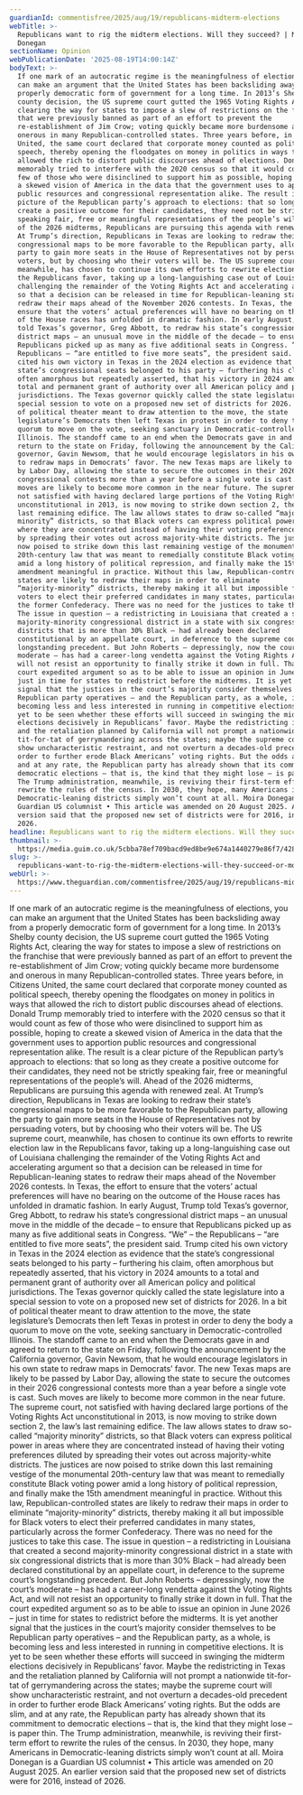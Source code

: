 ```yaml
---
guardianId: commentisfree/2025/aug/19/republicans-midterm-elections
webTitle: >-
  Republicans want to rig the midterm elections. Will they succeed? | Moira
  Donegan
sectionName: Opinion
webPublicationDate: '2025-08-19T14:00:14Z'
bodyText: >-
  If one mark of an autocratic regime is the meaningfulness of elections, you
  can make an argument that the United States has been backsliding away from a
  properly democratic form of government for a long time. In 2013’s Shelby
  county decision, the US supreme court gutted the 1965 Voting Rights Act,
  clearing the way for states to impose a slew of restrictions on the franchise
  that were previously banned as part of an effort to prevent the
  re-establishment of Jim Crow; voting quickly became more burdensome and
  onerous in many Republican-controlled states. Three years before, in Citizens
  United, the same court declared that corporate money counted as political
  speech, thereby opening the floodgates on money in politics in ways that
  allowed the rich to distort public discourses ahead of elections. Donald Trump
  memorably tried to interfere with the 2020 census so that it would count as
  few of those who were disinclined to support him as possible, hoping to create
  a skewed vision of America in the data that the government uses to apportion
  public resources and congressional representation alike. The result is a clear
  picture of the Republican party’s approach to elections: that so long as they
  create a positive outcome for their candidates, they need not be strictly
  speaking fair, free or meaningful representations of the people’s will. Ahead
  of the 2026 midterms, Republicans are pursuing this agenda with renewed zeal.
  At Trump’s direction, Republicans in Texas are looking to redraw their state’s
  congressional maps to be more favorable to the Republican party, allowing the
  party to gain more seats in the House of Representatives not by persuading
  voters, but by choosing who their voters will be. The US supreme court,
  meanwhile, has chosen to continue its own efforts to rewrite election law in
  the Republicans favor, taking up a long-languishing case out of Louisiana
  challenging the remainder of the Voting Rights Act and accelerating argument
  so that a decision can be released in time for Republican-leaning states to
  redraw their maps ahead of the November 2026 contests. In Texas, the effort to
  ensure that the voters’ actual preferences will have no bearing on the outcome
  of the House races has unfolded in dramatic fashion. In early August, Trump
  told Texas’s governor, Greg Abbott, to redraw his state’s congressional
  district maps – an unusual move in the middle of the decade – to ensure that
  Republicans picked up as many as five additional seats in Congress. “We” – the
  Republicans – “are entitled to five more seats”, the president said. Trump
  cited his own victory in Texas in the 2024 election as evidence that the
  state’s congressional seats belonged to his party – furthering his claim,
  often amorphous but repeatedly asserted, that his victory in 2024 amounts to a
  total and permanent grant of authority over all American policy and political
  jurisdictions. The Texas governor quickly called the state legislature into a
  special session to vote on a proposed new set of districts for 2026. In a bit
  of political theater meant to draw attention to the move, the state
  legislature’s Democrats then left Texas in protest in order to deny the body a
  quorum to move on the vote, seeking sanctuary in Democratic-controlled
  Illinois. The standoff came to an end when the Democrats gave in and agreed to
  return to the state on Friday, following the announcement by the California
  governor, Gavin Newsom, that he would encourage legislators in his own state
  to redraw maps in Democrats’ favor. The new Texas maps are likely to be passed
  by Labor Day, allowing the state to secure the outcomes in their 2026
  congressional contests more than a year before a single vote is cast. Such
  moves are likely to become more common in the near future. The supreme court,
  not satisfied with having declared large portions of the Voting Rights Act
  unconstitutional in 2013, is now moving to strike down section 2, the law’s
  last remaining edifice. The law allows states to draw so-called “majority
  minority” districts, so that Black voters can express political power in areas
  where they are concentrated instead of having their voting preferences diluted
  by spreading their votes out across majority-white districts. The justices are
  now poised to strike down this last remaining vestige of the monumental
  20th-century law that was meant to remedially constitute Black voting power
  amid a long history of political repression, and finally make the 15th
  amendment meaningful in practice. Without this law, Republican-controlled
  states are likely to redraw their maps in order to eliminate
  “majority-minority” districts, thereby making it all but impossible for Black
  voters to elect their preferred candidates in many states, particularly across
  the former Confederacy. There was no need for the justices to take this case.
  The issue in question – a redistricting in Louisiana that created a second
  majority-minority congressional district in a state with six congressional
  districts that is more than 30% Black – had already been declared
  constitutional by an appellate court, in deference to the supreme court’s
  longstanding precedent. But John Roberts – depressingly, now the court’s
  moderate – has had a career-long vendetta against the Voting Rights Act, and
  will not resist an opportunity to finally strike it down in full. That the
  court expedited argument so as to be able to issue an opinion in June 2026 –
  just in time for states to redistrict before the midterms. It is yet another
  signal that the justices in the court’s majority consider themselves to be
  Republican party operatives – and the Republican party, as a whole, is
  becoming less and less interested in running in competitive elections. It is
  yet to be seen whether these efforts will succeed in swinging the midterm
  elections decisively in Republicans’ favor. Maybe the redistricting in Texas
  and the retaliation planned by California will not prompt a nationwide
  tit-for-tat of gerrymandering across the states; maybe the supreme court will
  show uncharacteristic restraint, and not overturn a decades-old precedent in
  order to further erode Black Americans’ voting rights. But the odds are slim,
  and at any rate, the Republican party has already shown that its commitment to
  democratic elections – that is, the kind that they might lose – is paper thin.
  The Trump administration, meanwhile, is reviving their first-term effort to
  rewrite the rules of the census. In 2030, they hope, many Americans in
  Democratic-leaning districts simply won’t count at all. Moira Donegan is a
  Guardian US columnist • This article was amended on 20 August 2025. An earlier
  version said that the proposed new set of districts were for 2016, instead of
  2026.
headline: Republicans want to rig the midterm elections. Will they succeed?
thumbnail: >-
  https://media.guim.co.uk/5cbba78ef709bacd9ed8be9e674a1440279e86f7/428_0_3333_2667/500.jpg
slug: >-
  republicans-want-to-rig-the-midterm-elections-will-they-succeed-or-moira-donegan
webUrl: >-
  https://www.theguardian.com/commentisfree/2025/aug/19/republicans-midterm-elections
---
```

If one mark of an autocratic regime is the meaningfulness of elections, you can make an argument that the United States has been backsliding away from a properly democratic form of government for a long time. In 2013’s Shelby county decision, the US supreme court gutted the 1965 Voting Rights Act, clearing the way for states to impose a slew of restrictions on the franchise that were previously banned as part of an effort to prevent the re-establishment of Jim Crow; voting quickly became more burdensome and onerous in many Republican-controlled states. Three years before, in Citizens United, the same court declared that corporate money counted as political speech, thereby opening the floodgates on money in politics in ways that allowed the rich to distort public discourses ahead of elections. Donald Trump memorably tried to interfere with the 2020 census so that it would count as few of those who were disinclined to support him as possible, hoping to create a skewed vision of America in the data that the government uses to apportion public resources and congressional representation alike. The result is a clear picture of the Republican party’s approach to elections: that so long as they create a positive outcome for their candidates, they need not be strictly speaking fair, free or meaningful representations of the people’s will. Ahead of the 2026 midterms, Republicans are pursuing this agenda with renewed zeal. At Trump’s direction, Republicans in Texas are looking to redraw their state’s congressional maps to be more favorable to the Republican party, allowing the party to gain more seats in the House of Representatives not by persuading voters, but by choosing who their voters will be. The US supreme court, meanwhile, has chosen to continue its own efforts to rewrite election law in the Republicans favor, taking up a long-languishing case out of Louisiana challenging the remainder of the Voting Rights Act and accelerating argument so that a decision can be released in time for Republican-leaning states to redraw their maps ahead of the November 2026 contests. In Texas, the effort to ensure that the voters’ actual preferences will have no bearing on the outcome of the House races has unfolded in dramatic fashion. In early August, Trump told Texas’s governor, Greg Abbott, to redraw his state’s congressional district maps – an unusual move in the middle of the decade – to ensure that Republicans picked up as many as five additional seats in Congress. “We” – the Republicans – “are entitled to five more seats”, the president said. Trump cited his own victory in Texas in the 2024 election as evidence that the state’s congressional seats belonged to his party – furthering his claim, often amorphous but repeatedly asserted, that his victory in 2024 amounts to a total and permanent grant of authority over all American policy and political jurisdictions. The Texas governor quickly called the state legislature into a special session to vote on a proposed new set of districts for 2026. In a bit of political theater meant to draw attention to the move, the state legislature’s Democrats then left Texas in protest in order to deny the body a quorum to move on the vote, seeking sanctuary in Democratic-controlled Illinois. The standoff came to an end when the Democrats gave in and agreed to return to the state on Friday, following the announcement by the California governor, Gavin Newsom, that he would encourage legislators in his own state to redraw maps in Democrats’ favor. The new Texas maps are likely to be passed by Labor Day, allowing the state to secure the outcomes in their 2026 congressional contests more than a year before a single vote is cast. Such moves are likely to become more common in the near future. The supreme court, not satisfied with having declared large portions of the Voting Rights Act unconstitutional in 2013, is now moving to strike down section 2, the law’s last remaining edifice. The law allows states to draw so-called “majority minority” districts, so that Black voters can express political power in areas where they are concentrated instead of having their voting preferences diluted by spreading their votes out across majority-white districts. The justices are now poised to strike down this last remaining vestige of the monumental 20th-century law that was meant to remedially constitute Black voting power amid a long history of political repression, and finally make the 15th amendment meaningful in practice. Without this law, Republican-controlled states are likely to redraw their maps in order to eliminate “majority-minority” districts, thereby making it all but impossible for Black voters to elect their preferred candidates in many states, particularly across the former Confederacy. There was no need for the justices to take this case. The issue in question – a redistricting in Louisiana that created a second majority-minority congressional district in a state with six congressional districts that is more than 30% Black – had already been declared constitutional by an appellate court, in deference to the supreme court’s longstanding precedent. But John Roberts – depressingly, now the court’s moderate – has had a career-long vendetta against the Voting Rights Act, and will not resist an opportunity to finally strike it down in full. That the court expedited argument so as to be able to issue an opinion in June 2026 – just in time for states to redistrict before the midterms. It is yet another signal that the justices in the court’s majority consider themselves to be Republican party operatives – and the Republican party, as a whole, is becoming less and less interested in running in competitive elections. It is yet to be seen whether these efforts will succeed in swinging the midterm elections decisively in Republicans’ favor. Maybe the redistricting in Texas and the retaliation planned by California will not prompt a nationwide tit-for-tat of gerrymandering across the states; maybe the supreme court will show uncharacteristic restraint, and not overturn a decades-old precedent in order to further erode Black Americans’ voting rights. But the odds are slim, and at any rate, the Republican party has already shown that its commitment to democratic elections – that is, the kind that they might lose – is paper thin. The Trump administration, meanwhile, is reviving their first-term effort to rewrite the rules of the census. In 2030, they hope, many Americans in Democratic-leaning districts simply won’t count at all. Moira Donegan is a Guardian US columnist • This article was amended on 20 August 2025. An earlier version said that the proposed new set of districts were for 2016, instead of 2026.
